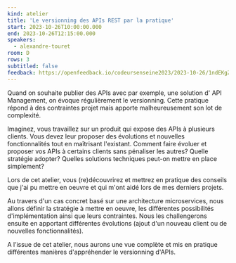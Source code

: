 ```yaml
---
kind: atelier
title: 'Le versionning des APIs REST par la pratique'
start: 2023-10-26T10:00:00.000
end: 2023-10-26T12:15:00.000
speakers:
  - alexandre-touret
room: D
rows: 3
subtitled: false
feedback: https://openfeedback.io/codeursenseine2023/2023-10-26/1ndEKgZvjc0rDGAo0EzI
---
```


Quand on souhaite publier des APIs avec par exemple, une solution d' API Management, on évoque régulièrement le versionning. Cette pratique répond à des contraintes projet mais apporte malheureusement son lot de complexité.

Imaginez, vous travaillez sur un produit qui expose des APIs à plusieurs clients. Vous devez leur proposer des évolutions et nouvelles fonctionnalités tout en maîtrisant l'existant.
Comment faire évoluer et proposer vos APIs à certains clients sans pénaliser les autres? Quelle stratégie adopter? Quelles solutions techniques peut-on mettre en place simplement?

Lors de cet atelier, vous (re)découvrirez et mettrez en pratique des conseils que j'ai pu mettre en oeuvre et qui m'ont aidé lors de mes derniers projets.

Au travers d'un cas concret basé sur une architecture microservices, nous allons définir la stratégie à mettre en oeuvre, les différentes possibilités d'implémentation ainsi que leurs contraintes.
Nous les challengerons ensuite en apportant différentes évolutions (ajout d'un nouveau client ou de nouvelles fonctionnalités).

A l’issue de cet atelier, nous aurons une vue complète et mis en pratique différentes manières d'appréhender le versionning d'APIs.
